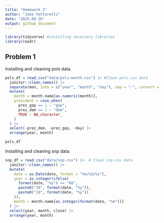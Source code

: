 ```yaml
---
title: "Homework 2"
author: "Jake Vettoretti"
date: "2025-09-26"
output: github_document
---
```


```r
library(tidyverse) #installing necessary libraries
library(readr)
```

## Problem 1

Installing and cleaning pols data.
```r
pols_df = read_csv("data/pols-month.csv") |> #Clean pols.csv data
  janitor::clean_names() |> 
  separate(mon, into = c("year", "month", "day"), sep = "-", convert = TRUE) |> 
  mutate(
    month = month.name[as.numeric(month)],
    president = case_when(
      prez_gop == 1 ~ "gop",
      prez_dem == 1 ~ "dem",
      TRUE ~ NA_character_
    )
  ) |> 
  select(-prez_dem, -prez_gop, -day) |> 
  arrange(year, month)

pols_df
```

Installing and cleaning snp data.
```r
snp_df = read_csv("data/snp.csv") |>  # Clean snp.csv data
  janitor::clean_names() |>
  mutate(
    date = as.Date(date, format = "%m/%d/%y"),
    year = as.integer(ifelse(
      format(date, "%y") <= "68", 
      paste0("20", format(date, "%y")),
      paste0("19", format(date, "%y"))
    )),
    month = month.name[as.integer(format(date, "%m"))]
  ) |>
  select(year, month, close) |>
  arrange(year, month)
```



